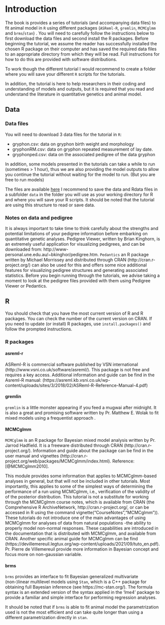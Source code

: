 # Introduction {#intro}

The book is provides a series of tutorials (and accompanying data files) to fit animal model in `R` using different packages (`ASReml-R`, `gremlin`, `MCMCglmm` and `brms`/`stan`) .
You will need to carefully follow the instructions below to first download the data files and second install the R packages.
Before beginning the tutorial, we assume the reader has successfully installed the chosen R package on their computer and has saved the required data files to an appropriate directory from which they will be read.
Full instructions for how to do this are provided with software distributions.

To work though the different tutorial I would recommend to create a folder where you will save your different `R` scripts for the tutorials. 

In addition, the tutorial is here to help researchers in their coding and understanding of models and outputs, but it is required that you read and understand the literature in quantitative genetics and animal model. 

## Data

### Data files

 You will need to download 3 data files for the tutorial in `R`:

- gryphon.csv: data on gryphon birth weight and morphology
- gryphonRM.csv: data on gryphon repeated measurement of lay date.
- gryphonped.csv: data on the associated pedigree of the data gryphon 

In addition, some models presented in the tutorials can take a while to run (sometimes > 1 hour), thus we are also providing the model outputs to allow you continue the tutorial without waiting for the model to run. (But you are free to run  models)

The files are available [here](https://github.com/JulienGAMartin/wam_tuto/tree/master/data)
I recommend to save the data and Rdata files in a subfolder `data` in the folder you will use as your working directory for R and where you will save your R scripts. It should be noted that the tutorial are using this structure to read or save data.


### Notes on data and pedigree

It is always important to take time to think carefully about the strengths and potential limitations of your pedigree information before embarking on quantitative genetic analyses. Pedigree Viewer, written by Brian Kinghorn, is an extremely useful application for visualizing pedigrees, and can be downloaded from: http://www-personal.une.edu.au/~bkinghor/pedigree.htm. `Pedantics` an R package written by Michael Morrissey and distributed through CRAN (http://cran.r-project.org/) can also be used for this and offers some nice additional features for visualizing pedigree structures and generating associated statistics. Before you begin running through the tutorials, we advise taking a moment to look at the pedigree files provided with them using Pedigree Viewer or Pedantics.

## R

You should check that you have the most current version of R and R packages. You can check the number of the current version on CRAN. If you need to update (or install) R packages, use `install.packages()` and follow the prompted instructions.

### R packages


#### asreml-r

ASReml-R is commercial software published by VSN international (http://www.vsni.co.uk/software/asreml/). This package is not free and requires a key access.
Additional information and guide can be find in the Asreml-R manual: (https://asreml.kb.vsni.co.uk/wp-content/uploads/sites/3/2018/02/ASReml-R-Reference-Manual-4.pdf)

#### gremlin

`gremlin` is a little monster appearing if you feed a mugwai after midnight. It is also a great and promising software written by Pr. Matthew E. Wolak to fit mixed models using a frequentist approach .


#### MCMCglmm

`MCMCglmm` is an R package for Bayesian mixed model analysis written by Pr. Jarrod Hadfield. It is a freeware distributed through CRAN (http://cran.r-project.org/). Information and guide about the package can be find in the user manual and vignettes (http://cran.r-project.org/web/packages/MCMCglmm/index.html).
Reference: [@MCMCglmm2010].

This module provides some information that applies to MCMCglmm-based analyses in general, but that will not be included in other tutorials.
Most importantly, this applies to some of the simplest ways of determining the performance of a run using MCMCglmm, i.e., verification of the validity of of the posterior distribution.
This tutorial is not a substitute for working through the MCMCglmm course notes, which is available from CRAN (the Comprehensive R ArchiveNetwork, http://cran.r-project.org/, or can be accessed in R using the command vignette("CourseNotes","MCMCglmm")).
These tutorials do not introduce one of the main advantages of using MCMCglmm for analyses of data from natural populations -the ability to properly model non-normal responses.
These capabilities are introduced in the documentation that is distributed with MCMCglmm, and available from CRAN.
Another specific animal guide for MCMCglmm can be find (https://devillemereuil.legtux.org/wp-content/uploads/2021/09/tuto_en.pdf). Pr. Pierre de Villemereuil provide more information in Bayesian concept and focus more on non-gaussian variable.


#### brms

`brms` provides an interface to fit Bayesian generalized multivariate (non-)linear multilevel models using `Stan`, which is a C++ package for obtaining full Bayesian inference (see https://mc-stan.org/).
The formula syntax is an extended version of the syntax applied in the ‘lme4’ package to provide a familiar and simple interface for performing regression analyses.

It should be noted that if `brms` is able to fit animal model the parametrization used is not the most efficient and can take quite longer than using a different parametrization directly in `stan`.
